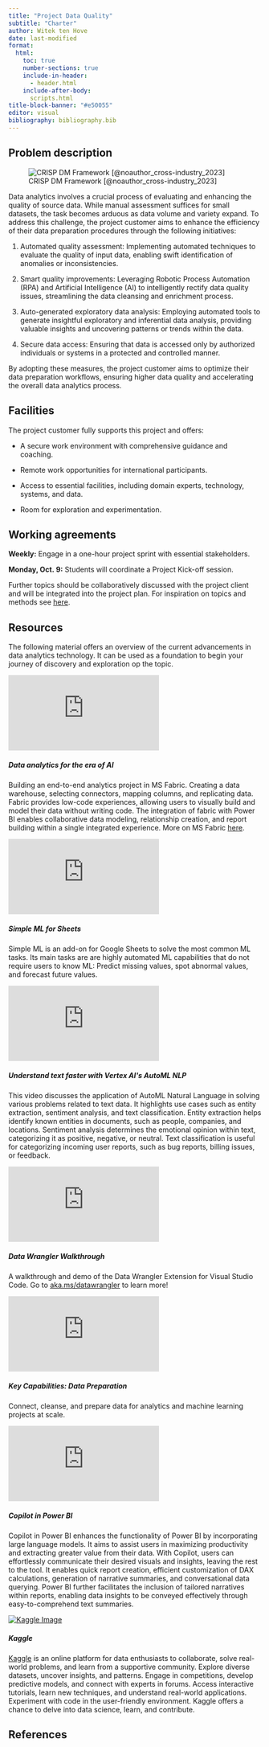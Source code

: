 ```yaml
---
title: "Project Data Quality"
subtitle: "Charter"
author: Witek ten Hove
date: last-modified
format:
  html:
    toc: true
    number-sections: true
    include-in-header:
      - header.html
    include-after-body:
      scripts.html
title-block-banner: "#e50055"
editor: visual
bibliography: bibliography.bib
---
```


## Problem description

![CRISP DM Framework [@noauthor_cross-industry_2023]](https://www.datascience-pm.com/wp-content/uploads/2021/02/CRISP-DM.png){#fig-crispdm .m-5 .w-75 onclick="toggleImageSize(\"fig-crispdm\")" title="Click to enlarge" style="cursor: zoom-in;"}

Data analytics involves a crucial process of evaluating and enhancing the quality of source data. While manual assessment suffices for small datasets, the task becomes arduous as data volume and variety expand. To address this challenge, the project customer aims to enhance the efficiency of their data preparation procedures through the following initiatives:

1.  Automated quality assessment: Implementing automated techniques to evaluate the quality of input data, enabling swift identification of anomalies or inconsistencies.

2.  Smart quality improvements: Leveraging Robotic Process Automation (RPA) and Artificial Intelligence (AI) to intelligently rectify data quality issues, streamlining the data cleansing and enrichment process.

3.  Auto-generated exploratory data analysis: Employing automated tools to generate insightful exploratory and inferential data analysis, providing valuable insights and uncovering patterns or trends within the data.

4.  Secure data access: Ensuring that data is accessed only by authorized individuals or systems in a protected and controlled manner.

By adopting these measures, the project customer aims to optimize their data preparation workflows, ensuring higher data quality and accelerating the overall data analytics process.

## Facilities

The project customer fully supports this project and offers:

-   A secure work environment with comprehensive guidance and coaching.

-   Remote work opportunities for international participants.

-   Access to essential facilities, including domain experts, technology, systems, and data.

-   Room for exploration and experimentation.

## Working agreements

**Weekly:** Engage in a one-hour project sprint with essential stakeholders.

**Monday, Oct. 9:** Students will coordinate a Project Kick-off session.

Further topics should be collaboratively discussed with the project client and will be integrated into the project plan. For inspiration on topics and methods see [here](https://www.atlassian.com/team-playbook/plays){target="_blank"}.

## Resources

The following material offers an overview of the current advancements in data analytics technology. It can be used as a foundation to begin your journey of discovery and exploration op the topic.

```{=html}
<div class="card m-5 w-75">
<div class="ratio ratio-16x9">
  <iframe src="https://www.youtube.com/embed/KswXd7tnJko" allowfullscreen frameborder=0></iframe>
</div>
  <div class="card-body">
    <h5 class="card-title">Data analytics for the era of AI</h5>
    <p class="card-text">Building an end-to-end analytics project in MS Fabric. Creating a data warehouse, selecting connectors, mapping columns, and replicating data. Fabric provides low-code experiences, allowing users to visually build and model their data without writing code. The integration of fabric with Power BI enables collaborative data modeling, relationship creation, and report building within a single integrated experience. More on MS Fabric <a href="https://www.microsoft.com/en-us/microsoft-fabric" target="_blank">here</a>.</p>
  </div>
</div>
```
```{=html}
<div class="card m-5 w-75">
<div class="ratio ratio-16x9">
  <iframe src="https://www.youtube.com/embed/GYCORMNr_IU" allowfullscreen frameborder=0></iframe>
</div>
  <div class="card-body">
    <h5 class="card-title">Simple ML for Sheets</h5>
    <p class="card-text">Simple ML is an add-on for Google Sheets to solve the most common ML tasks. Its main tasks are are highly automated ML capabilities that do not require users to know ML: Predict missing values, spot abnormal values, and forecast future values.</p>
  </div>
</div>
```
```{=html}
<div class="card m-5 w-75">
<div class="ratio ratio-16x9">
  <iframe src="https://www.youtube.com/embed/K7GPVZZiC6s" allowfullscreen frameborder=0></iframe>
</div>
  <div class="card-body">
    <h5 class="card-title">Understand text faster with Vertex AI's AutoML NLP</h5>
    <p class="card-text">This video discusses the application of AutoML Natural Language in solving various problems related to text data. It highlights use cases such as entity extraction, sentiment analysis, and text classification. Entity extraction helps identify known entities in documents, such as people, companies, and locations. Sentiment analysis determines the emotional opinion within text, categorizing it as positive, negative, or neutral. Text classification is useful for categorizing incoming user reports, such as bug reports, billing issues, or feedback.</p>
  </div>
</div>
```
```{=html}
<div class="card m-5 w-75">
<div class="ratio ratio-16x9">
  <iframe src="https://www.youtube.com/embed/KrzcV1c1W1U" allowfullscreen frameborder=0></iframe>
</div>
  <div class="card-body">
    <h5 class="card-title">Data Wrangler Walkthrough</h5>
    <p class="card-text">A walkthrough and demo of the Data Wrangler Extension for Visual Studio Code. Go to <a href="https://github.com/microsoft/vscode-data-wrangler" target="_blank">aka.ms/datawrangler</a> to learn more!</p>
  </div>
</div>
```
```{=html}
<div class="card m-5 w-75">
<div class="ratio ratio-16x9">
  <iframe src="https://www.youtube.com/embed/MxKNdVNyLJY" allowfullscreen frameborder=0></iframe>
</div>
  <div class="card-body">
    <h5 class="card-title">Key Capabilities: Data Preparation</h5>
    <p class="card-text">Connect, cleanse, and prepare data for analytics and machine learning projects at scale.</p>
  </div>
</div>
```
```{=html}
<div class="card m-5 w-75">
<div class="ratio ratio-16x9">
  <iframe src="https://www.youtube.com/embed/wr__6tM5U6I" allowfullscreen frameborder=0></iframe>
</div>
  <div class="card-body">
    <h5 class="card-title">Copilot in Power BI</h5>
    <p class="card-text">Copilot in Power BI enhances the functionality of Power BI by incorporating large language models. It aims to assist users in maximizing productivity and extracting greater value from their data. With Copilot, users can effortlessly communicate their desired visuals and insights, leaving the rest to the tool. It enables quick report creation, efficient customization of DAX calculations, generation of narrative summaries, and conversational data querying. Power BI further facilitates the inclusion of tailored narratives within reports, enabling data insights to be conveyed effectively through easy-to-comprehend text summaries.</p>
  </div>
</div>
```
```{=html}
<div class="card m-5 w-75">
<div class="ratio ratio-16x9">
  <a href="https://www.kaggle.com/" target="_blank"><img src="kaggle.gif" class="img-fluid rounded-start" alt="Kaggle Image"></a>
</div>
  <div class="card-body">
    <h5 class="card-title">Kaggle</h5>
    <p class="card-text"><a href="https://www.kaggle.com/" target="_blank">Kaggle</a> is an online platform for data enthusiasts to collaborate, solve real-world problems, and learn from a supportive community. Explore diverse datasets, uncover insights, and patterns. Engage in competitions, develop predictive models, and connect with experts in forums. Access interactive tutorials, learn new techniques, and understand real-world applications. Experiment with code in the user-friendly environment. Kaggle offers a chance to delve into data science, learn, and contribute.</p>
  </div>
</div>
```
## References

::: {#refs}
:::
